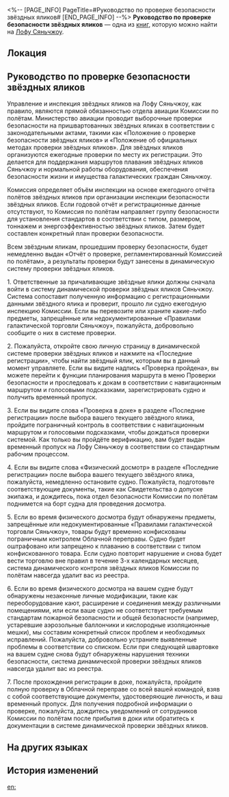 <%-- [PAGE_INFO]
PageTitle=#Руководство по проверке безопасности звёздных яликов#
[END_PAGE_INFO] --%>
{{Дополнить}}
{{Книга Инфобокс
|id           = 114
|partIds      = 190256
|Название     = 
|Изображение  = Иконка рукописи с Лофу Сяньчжоу.png
|Мир          = Лофу Сяньчжоу
|Томов        = 1
|Автор        = <!--нужно добавить-->
|Описание     = Официальное руководство по проверке безопасности, необходимое для въезда и выезда из Облачной переправы. Издаётся и распространяется Комиссией по полётам.
|Том1         = {{tx}}
|Источник1    = {{tx|Отсутствует источник}}
|Персонажи    = 
|Фракции      = 
}}
'''Руководство по проверке безопасности звёздных яликов''' — одна из [[Книги|книг]], которую можно найти на [[Лофу Сяньчжоу]].

==Локация==
{{Отметка карты|<!--название карты-->|<!--id отметки-->}}

==Руководство по проверке безопасности звёздных яликов==
{{Размер|32|I. Введение}}

Управление и инспекция звёздных яликов на Лофу Сяньчжоу, как правило, являются прямой обязанностью отдела авиации Комиссии по полётам. Министерство авиации проводит выборочные проверки безопасности на пришвартованных звёздных яликах в соответствии с законодательными актами, такими как «Положение о проверке безопасности звёздных яликов» и «Положение об официальных методах проверки звёздных яликов». Для звёздных яликов организуются ежегодные проверки по месту их регистрации. Это делается для поддержания маршрутов плавания звёздных яликов Сяньчжоу и нормальной работы оборудования, обеспечения безопасности жизни и имущества галактических граждан Сяньчжоу.

{{Размер|32|II. Обзор проверок безопасности}}

Комиссия определяет объём инспекции на основе ежегодного отчёта полётов звёздных яликов при организации инспекции безопасности звёздных яликов. Если годовой отчёт и регистрационные данные отсутствуют, то Комиссия по полётам направляет группу безопасности для установления стандартов в соответствии с типом, размером, тоннажем и энергоэффективностью звёздных яликов. Затем будет составлен конкретный план проверки безопасности.

Всем звёздным яликам, прошедшим проверку безопасности, будет немедленно выдан «Отчёт о проверке, регламентированный Комиссией по полётам», а результаты проверки будут занесены в динамическую систему проверки звёздных яликов.

{{Размер|32|III. Этапы проверки безопасности}}

1. Ответственные за причаливающие звёздные ялики должны сначала войти в систему динамической проверки звёздных яликов Сяньчжоу. Система сопоставит полученную информацию с регистрационными данными звёздного ялика и проверит, прошло ли судно ежегодную инспекцию Комиссии. Если вы перевозите или храните какие-либо предметы, запрещённые или недокументированные «Правилами галактической торговли Сяньчжоу», пожалуйста, добровольно сообщите о них в системе проверки.

2. Пожалуйста, откройте свою личную страницу в динамической системе проверки звёздных яликов и нажмите на «Последние регистрации», чтобы найти звёздный ялик, которым вы в данный момент управляете. Если вы видите надпись «Проверка пройдена», вы можете перейти к функции планирования маршрута в меню Проверки безопасности и проследовать к докам в соответствии с навигационным маршрутом и голосовыми подсказками, зарегистрировать судно и получить временный пропуск.

3. Если вы видите слова «Проверка в доке» в разделе «Последние регистрации» после выбора вашего текущего звёздного ялика, пройдите пограничный контроль в соответствии с навигационным маршрутом и голосовыми подсказками, чтобы дождаться проверки системой. Как только вы пройдёте верификацию, вам будет выдан временный пропуск на Лофу Сяньчжоу в соответствии со стандартным рабочим процессом.

4. Если вы видите слова «Физический досмотр» в разделе «Последние регистрации» после выбора вашего текущего звёздного ялика, пожалуйста, немедленно остановите судно. Пожалуйста, подготовьте соответствующие документы, такие как Свидетельства о допуске экипажа, и дождитесь, пока отдел безопасности Комиссии по полётам поднимется на борт судна для проведения досмотра.

5. Если во время физического досмотра будут обнаружены предметы, запрещённые или недокументированные «Правилами галактической торговли Сяньчжоу», товары будут временно конфискованы пограничным контролем Облачной переправы. Судно будет оштрафовано или запрещено к плаванию в соответствии с типом конфискованного товара. Если судно повторит нарушение и снова будет вести торговлю вне правил в течение 3-х календарных месяцев, система динамического контроля звёздных яликов Комиссии по полётам навсегда удалит вас из реестра.

6. Если во время физического досмотра на вашем судне будут обнаружены незаконные личные модификации, такие как переоборудование кают, расширение и соединения между различными помещениями, или если ваше судно не соответствует требуемым стандартам пожарной безопасности и общей безопасности (например, устаревшие аэрозольные баллончики и кислородные изоляционные мешки), мы составим конкретный список проблем и необходимых исправлений. Пожалуйста, добровольно устраните выявленные проблемы в соответствии со списком. Если при следующей швартовке на вашем судне снова будут обнаружены нарушения техники безопасности, система динамической проверки звёздных яликов навсегда удалит вас из реестра.

7. После прохождения регистрации в доке, пожалуйста, пройдите полную проверку в Облачной переправе со всей вашей командой, взяв с собой соответствующие документы, удостоверяющие личность, и ваш временный пропуск. Для получения подробной информации о проверке, пожалуйста, дождитесь уведомлений от сотрудников Комиссии по полётам после прибытия в доки или обратитесь к документации в системе динамической проверки звёздных яликов.

==На других языках==
{{На других языках
|en   = Starskiff Safety Inspection Guide
|zhs  = 星槎安全检查指南
|zht  = 星槎安全檢查指南
|ja   = 星槎安全検査指南
|ko   = 별뗏목 안전 점검 가이드
|es   = Guía de inspección de seguridad de astroesquifes
|fr   = Guide d'inspection de sécurité des astroskiffs
|ru   = Руководство по проверке безопасности звёздных яликов
|th   = คู่มือการตรวจสอบความปลอดภัย Starskiff
|vi   = Hướng Dẫn Kiểm Tra An Toàn Thuyền Sao
|de   = Leitfaden zur Sicherheitskontrolle der Sternskiffe
|id   = Panduan Inspeksi Keamanan Starskiff
|pt   = Guia de Inspeção de Segurança de Esquifes Estelares
}}

==История изменений==
{{История изменений|3.5}}

[[en:]]